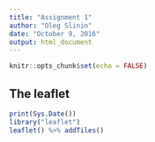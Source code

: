 ---
title: "Assignment 1"
author: "Oleg Slinin"
date: "October 9, 2016"
output: html_document
---

```{r setup, include=FALSE}
knitr::opts_chunk$set(echo = FALSE)
```

## The leaflet
```{r}
print(Sys.Date())
library("leaflet")
leaflet() %>% addTiles() 

```